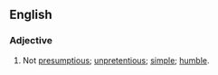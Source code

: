 ==English==
===Adjective===
{{en-adj}}
# Not [[presumptious]]; [[unpretentious]]; [[simple]]; [[humble]].